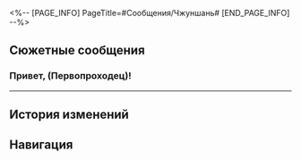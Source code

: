 <%-- [PAGE_INFO]
PageTitle=#Сообщения/Чжуншань#
[END_PAGE_INFO] --%>
{{Сообщение Инфобокс
|id          = 82
|Изображение = НИП Чжуншань Иконка.png
|Тип         = НИП
|Отправитель = Чжуншань
|Описание    = 
|Фракция     = Лофу Сяньчжоу
}}

==Сюжетные сообщения==
===Привет, (Первопроходец)!===
{{Сообщения
|условие_получения = 
|текст =
:'''Чжуншань:''' Привет, (Первопроходец)!
:'''Чжуншань:''' Моя работа на Сяньчжоу подходит к концу, и меня ждёт новое приключение.
:'''Чжуншань:''' Последние дни были весёлыми.
:'''Чжуншань:''' Перед отъездом я оставила тебе подарочек и письмо.
:'''Чжуншань:''' Не забудь забрать в «Журавль-экспрессе» в Возвышающем святилище :)
:{Выбор} Уезжаешь?
:'''(Первопроходец):''' Уже уезжаешь? А куда?
:{{Диалог|Предупреждение}} Ошибка отправки сообщения
:'''(Первопроходец):''' Чжуншань?
:{{Диалог|Предупреждение}} Ошибка отправки сообщения
;{Принятая миссия: Звериная жестокость. Финал}
}}
----

==История изменений==
{{История изменений|2.7}}

==Навигация==
{{Сообщения Навбокс}}